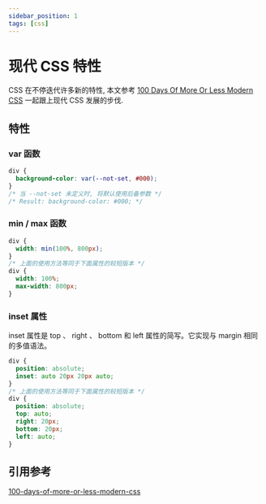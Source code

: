 ```yaml
---
sidebar_position: 1
tags: [css]
---
```


# 现代 CSS 特性

CSS 在不停迭代许多新的特性, 本文参考 [100 Days Of More Or Less Modern CSS](https://www.matuzo.at/blog/2022/100-days-of-more-or-less-modern-css/) 一起跟上现代 CSS 发展的步伐.

## 特性

### var 函数

```css
div {
  background-color: var(--not-set, #000);
}
/* 当 --not-set 未定义时, 将默认使用后备参数 */
/* Result: background-color: #000; */
```

### min / max 函数

```css
div {
  width: min(100%, 800px);
}
/* 上面的使用方法等同于下面属性的较短版本 */
div {
  width: 100%;
  max-width: 800px;
}
```

### inset 属性

inset 属性是 top 、 right 、 bottom 和 left 属性的简写。它实现与 margin 相同的多值语法。

```css
div {
  position: absolute;
  inset: auto 20px 20px auto;
}
/* 上面的使用方法等同于下面属性的较短版本 */
div {
  position: absolute;
  top: auto;
  right: 20px;
  bottom: 20px;
  left: auto;
}
```

## 引用参考

[100-days-of-more-or-less-modern-css](https://www.matuzo.at/blog/2022/100-days-of-more-or-less-modern-css/)
